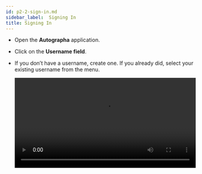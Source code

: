 ```yaml
---
id: p2-2-sign-in.md
sidebar_label:  Signing In
title: Signing In
---
```


- Open the **Autographa** application.

- Click on the **Username field**. 

- If you don’t have a username, create one. If you already did, select your existing username from the menu. 

  <video controls src="/autographaAssetsV2/how-to/signing-in.mov" width="100%" type="video/mov"/>
